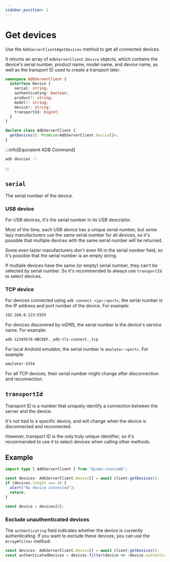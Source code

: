 ```yaml
---
sidebar_position: 2
---
```


# Get devices

Use the `AdbServerClient#getDevices` method to get all connected devices.

It returns an array of `AdbServerClient.Device` objects, which contains the device's serial number, product name, model name, and device name, as well as the transport ID used to create a transport later.

```ts
namespace AdbServerClient {
  interface Device {
    serial: string;
    authenticating: boolean;
    product?: string;
    model?: string;
    device?: string;
    transportId: bigint;
  }
}

declare class AdbServerClient {
  getDevices(): Promise<AdbServerClient.Device[]>;
}
```

:::info[Equivalent ADB Command]

```sh
adb devices -l
```

:::

## `serial`

The serial number of the device.

### USB device

For USB devices, it's the serial number in its USB descriptor.

Most of the time, each USB device has a unique serial number, but some lazy manufacturers use the same serial number for all devices, so it's possible that multiple devices with the same serial number will be returned.

Some even lazier manufacturers don't even fill in the serial number field, so it's possible that the serial number is an empty string.

If multiple devices have the same (or empty) serial number, they can't be selected by serial number. So it's recommended to always use `transportId` to select devices.

### TCP device

For devices connected using `adb connect <ip>:<port>`, the serial number is the IP address and port number of the device. For example:

```txt
192.168.0.123:5555
```

For devices discovered by mDNS, the serial number is the device's service name. For example:

```txt
adb-12345678-ABCDEF._adb-tls-connect._tcp
```

For local Android emulator, the serial number is `emulator-<port>`. For example:

```txt
emulator-5554
```

For all TCP devices, their serial number might change after disconnection and reconnection.

## `transportId`

Transport ID is a number that uniquely identify a connection between the server and the device.

It's not tied to a specific device, and will change when the device is disconnected and reconnected.

However, transport ID is the only truly unique identifier, so it's recommended to use it to select devices when calling other methods.

## Example

```ts transpile
import type { AdbServerClient } from "@yume-chan/adb";

const devices: AdbServerClient.Device[] = await client.getDevices();
if (devices.length === 0) {
  alert("No device connected");
  return;
}

const device = devices[0];
```

### Exclude unauthenticated devices

The `authenticating` field indicates whether the device is currently authenticating. If you want to exclude these devices, you can use the `Array#filter` method:

```ts transpile
const devices: AdbServerClient.Device[] = await client.getDevices();
const authenticatedDevices = devices.filter(device => !device.authenticating);
```

